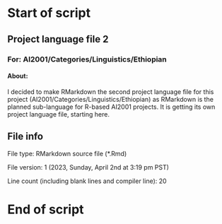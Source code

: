 # Start of script

## Project language file 2

### For: AI2001/Categories/Linguistics/Ethiopian

#### About:

I decided to make RMarkdown the second project language file for this project (AI2001/Categories/Linguistics/Ethiopian) as RMarkdown is the planned sub-language for R-based AI2001 projects. It is getting its own project language file, starting here.

## File info

File type: RMarkdown source file (*.Rmd)

File version: 1 (2023, Sunday, April 2nd at 3:19 pm PST)

Line count (including blank lines and compiler line): 20

# End of script
